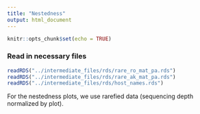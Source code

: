 ```yaml
---
title: "Nestedness"
output: html_document
---
```


```r
knitr::opts_chunk$set(echo = TRUE)
```


### Read in necessary files

```r

readRDS("../intermediate_files/rds/rare_ro_mat_pa.rds")
readRDS("../intermediate_files/rds/rare_ak_mat_pa.rds")
readRDS("../intermediate_files/rds/host_names.rds")


```

For the nestedness plots, we use rarefied data (sequencing depth normalized by plot).


